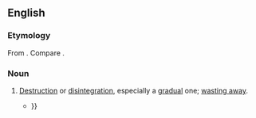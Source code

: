 ==English==

===Etymology===
From {{der|en|la|absumptio|absumptionem}}. Compare {{m|en|absume}}.

===Noun===
{{en-noun|-}}

# {{lb|en|obsolete}} [[destruction|Destruction]] or [[disintegration]], especially a [[gradual]] one; [[waste away|wasting away]].
#* {{RQ:Browne Hydriotaphia|1|9|Chriſtians abhorred this way of obſequies, and though they ſtickt not to give their bodies to be burnt in their lives, deteſted that mode after death; affecting rather a depoſiture than '''abſumption''', {{...}}}}